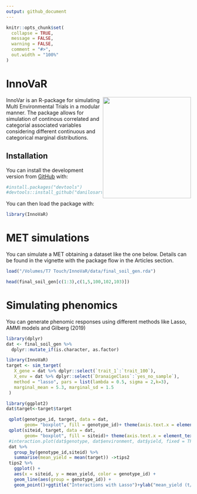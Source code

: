 ```yaml
---
output: github_document
---
```


<!-- README.md is generated from README.Rmd. Please edit that file -->



```r
knitr::opts_chunk$set(
  collapse = TRUE,
  message = FALSE,
  warning = FALSE,
  comment = "#>",
  out.width = "100%"
)
```

# InnoVaR

<!-- badges: start -->
<img src="https://github.com/danilosarti/InnoVaR/blob/main/badget/innovarbadget.png" width="240" height="276" align="right" />
<!-- badges: end -->

InnoVar is an R-package for simulating Multi Environmental Trials in a modular manner. The package allows for simulation of continous correlated and categorial associated variables considering different continuous and categorical marginal distributions. 


## Installation



You can install the development version from [GitHub](https://github.com/danilosarti/InnoVar) with:

```r
#install.packages("devtools")
#devtools::install_github("danilosarti/InnoVaR")
```

You can then load the package with:
```r
library(InnoVaR)
```

# MET simulations

You can simulate a MET obtaining a dataset like the one below. Details can be found in the vignette with the package flow in the Articles section. 

```r
load("/Volumes/T7 Touch/InnoVaR/data/final_soil_gen.rda")
```

```r
head(final_soil_gen[c(1:3),c(1,5,100,102,103)])
```

 
# Simulating phenomics

You can generate phenomic responses using different methods like Lasso, AMMI models and Gilberg (2019)

```r
library(dplyr)
dat <- final_soil_gen %>%
  dplyr::mutate_if(is.character, as.factor)

```

```r
library(InnoVaR)
target <- sim_target(
   X_gene = dat %>% dplyr::select(`trait_1`:`trait_100`),
   X_env = dat %>% dplyr::select(`DranaigeClass`:`yes_no_sample`),
   method = "lasso", pars = list(lambda = 0.5, sigma = 2,k=3),
   marginal_mean = 5.3, marginal_sd = 1.5
 )


```

```r
library(ggplot2)
dat$target<-target$target

 qplot(genotype_id, target, data = dat,
       geom= "boxplot", fill = genotype_id)+ theme(axis.text.x = element_text(angle = 90, vjust = 0.5, hjust=1))+ggtitle("Simulated values of yield (t/ha) with Lasso")+ylab("yield (t/ha)")
 qplot(siteid, target, data = dat,
       geom= "boxplot", fill = siteid)+ theme(axis.text.x = element_text(angle = 90, vjust = 0.5, hjust=1))+ggtitle("Simulated values of yield (t/ha) with Lasso")+ylab("yield (t/ha)")
 #interaction.plot(dat$genotype, dat$environment, dat$yield, fixed = TRUE)
 dat %>%
   group_by(genotype_id,siteid) %>%
   summarise(mean_yield = mean(target)) ->tips2
 tips2 %>%
   ggplot() +
   aes(x = siteid, y = mean_yield, color = genotype_id) +
   geom_line(aes(group = genotype_id)) +
   geom_point()+ggtitle("Interactions with Lasso")+ylab("mean_yield (t/ha)")+ theme(axis.text.x = element_text(angle = 90, vjust = 0.5, hjust=1))

```




